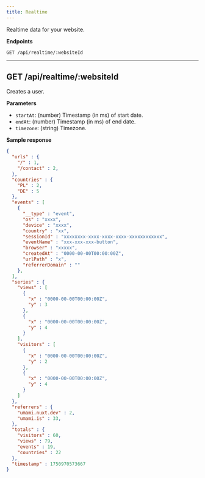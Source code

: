 ```yaml
---
title: Realtime
---
```


Realtime data for your website.

**Endpoints**

```text
GET /api/realtime/:websiteId
```

---

## GET /api/realtime/:websiteId

Creates a user.

**Parameters**

- `startAt`: (number) Timestamp (in ms) of start date.
- `endAt`: (number) Timestamp (in ms) of end date.
- `timezone`: (string) Timezone.

**Sample response**

```json
{
  "urls" : {
    "/" : 1,
    "/contact" : 2,
  },
  "countries" : {
    "PL" : 2,
    "DE" : 5
  },
  "events" : [
    {
      "__type" : "event",
      "os" : "xxxx",
      "device" : "xxxx",
      "country" : "xx",
      "sessionId" : "xxxxxxxx-xxxx-xxxx-xxxx-xxxxxxxxxxxx",
      "eventName" : "xxx-xxx-xxx-button",
      "browser" : "xxxxx",
      "createdAt" : "0000-00-00T00:00:00Z",
      "urlPath" : "x",
      "referrerDomain" : ""
    },
  ],
  "series" : {
    "views" : [
      {
        "x" : "0000-00-00T00:00:00Z",
        "y" : 3
      },
      {
        "x" : "0000-00-00T00:00:00Z",
        "y" : 4
      }
    ],
    "visitors" : [
      {
        "x" : "0000-00-00T00:00:00Z",
        "y" : 2
      },
      {
        "x" : "0000-00-00T00:00:00Z",
        "y" : 4
      }
    ]
  },
  "referrers" : {
    "umami.nuxt.dev" : 2,
    "umami.is" : 33,
  },
  "totals" : {
    "visitors" : 60,
    "views" : 79,
    "events" : 19,
    "countries" : 22
  },
  "timestamp" : 1750970573667
}
```